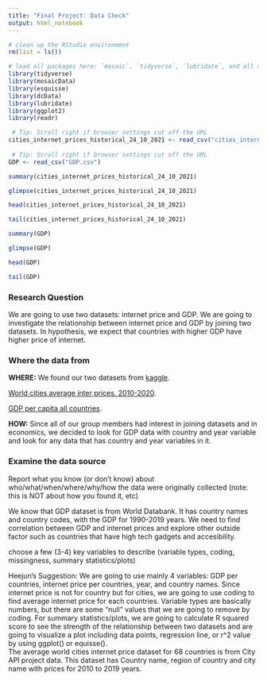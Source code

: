 ```yaml
---
title: "Final Project: Data Check"
output: html_notebook
---
```


```r
# clean up the RStudio environment 
rm(list = ls())

# load all packages here: `mosaic`, `tidyverse`, `lubridate`, and all others used
library(tidyverse)
library(mosaicData)
library(esquisse)
library(dcData)
library(lubridate)
library(ggplot2)
library(readr)     
```

```r
 # Tip: Scroll right if browser settings cut off the URL
cities_internet_prices_historical_24_10_2021 <- read_csv("cities_internet_prices_historical.24-10-2021.csv")
    
 # Tip: Scroll right if browser settings cut off the URL
GDP <- read_csv("GDP.csv")
```

```r
summary(cities_internet_prices_historical_24_10_2021)
```

```r
glimpse(cities_internet_prices_historical_24_10_2021)
```

```r
head(cities_internet_prices_historical_24_10_2021)
```


```r
tail(cities_internet_prices_historical_24_10_2021)
```
```r
summary(GDP)
```


```r
glimpse(GDP)
```


```r
head(GDP)
```
```r
tail(GDP)
```
### Research Question    

We are going to use two datasets: internet price and GDP. We are going to investigate the relationship between internet price and GDP by joining two datasets. In hypothesis, we expect that countries with higher GDP have higher price of internet.

### Where the data from  

**WHERE:** We found our two datasets from [kaggle](https://www.kaggle.com/datasets).

[World cities average inter prices. 2010-2020](https://www.kaggle.com/cityapiio/world-cities-average-internet-prices-2010-2020).

[GDP per capita all countries](https://www.kaggle.com/nitishabharathi/gdp-per-capita-all-countries).

**HOW:** Since all of our group members had interest in joining datasets and in economics, we decided to look for GDP data with country and year variable and look for any data that has country and year variables in it.


### Examine the data source

Report what you know (or don't know) about who/what/when/where/why/how the data were originally collected (note: this is NOT about how you found it, etc)

We know that GDP dataset is from World Databank. It has country names and country codes, with the GDP for 1990-2019 years. We need to find correlation between GDP and internet prices and explore other outside factor such as countries that have high tech gadgets and accesibility.

choose a few (3-4) key variables to describe (variable types, coding, missingness, summary statistics/plots)

Heejun's Suggestion: We are going to use mainly 4 variables: GDP per countries, internet price per countries, year, and country names. Since internet price is not for country but for cities, we are going to use coding to find average internet price for each countries. Variable types are basically numbers, but there are some "null" values that we are going to remove by coding. For summary statistics/plots, we are going to calculate R squared score to see the strength of the relationship between two datasets and are going to visualize a plot including data points, regression line, or r^2 value by using ggplot() or equisse().    
The average world cities internet price dataset for 68 countries is from City API project data. This dataset has Country name, region of country and city name with prices for 2010 to 2019 years.


